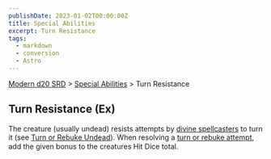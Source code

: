 ```yaml
---
publishDate: 2023-01-02T00:00:00Z
title: Special Abilities
excerpt: Turn Resistance
tags:
  - markdown
  - conversion
  - Astro
---
```


[Modern d20 SRD](/#modernD20) > [Special Abilities](modern-d20-srd-special-abilities-index) > Turn Resistance

## Turn Resistance (Ex)

The creature (usually undead) resists attempts by [divine spellcasters](modern-d20-srd-classes-advanced-acolyte) to turn it (see [Turn or Rebuke Undead](modern-d20-srd-classes-advanced-acolyte)). When resolving a [turn or rebuke attempt](modern-d20-srd-classes-advanced-acolyte), add the given bonus to the creatures Hit Dice total.

